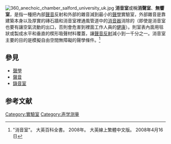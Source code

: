 [[File:360_anechoic_chamber_salford_university_uk.jpg|thumb]]
'''消音室'''或稱'''消聲室'''、'''無響室'''，是指一種把內部[[聲音|聲音]]反射和外部的雜音減到最小的[[聲學|聲學]]實驗室，外部雜音是靠建築本身以及厚實的磚石牆和消音室裡通風管道中的[[消音器|消音器]]消除的（即使是消音室也要有讓空氣流動的出口，否則會危害到裡面工作人員的[[健康|健康]]）。則室表內面用毯狀或製成水平和垂直的楔形吸聲材料覆蓋，讓[[聲音|聲音]][[反射|反射]]減小到一千分之一。消音室主要的目的是模擬自由空間無障礙的聲學條件。<ref>"消音室"。 大英百科全書。 2008年。 大英線上繁體中文版。
2008年4月16日</ref>

==參見==
*[[聲學|聲學]]
*[[聲音|聲音]]
*[[錄音室|錄音室]]

==参考文献==
{{reflist}}

{{物理小作品}}

[[Category:實驗室|Category:實驗室]]
[[Category:声学测量|Category:声学测量]]